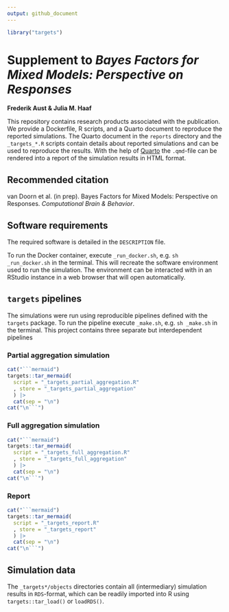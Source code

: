 ```yaml
---
output: github_document
---
```


```r
library("targets")
```


# Supplement to *Bayes Factors for Mixed Models: Perspective on Responses*

**Frederik Aust & Julia M. Haaf**

This repository contains research products associated with the publication.
We provide a Dockerfile, R scripts, and a Quarto document to reproduce the reported simulations.
The Quarto document in the `reports` directory and the `_targets_*.R` scripts contain details about reported simulations and can be used to reproduce the results.
With the help of [Quarto](https://quarto.org/) the `.qmd`-file can be rendered into a report of the simulation results in HTML format.


## Recommended citation

van Doorn et al. (in prep). Bayes Factors for Mixed Models: Perspective on Responses. *Computational Brain & Behavior*.

## Software requirements

The required software is detailed in the `DESCRIPTION` file.

To run the Docker container, execute `_run_docker.sh`, e.g. `sh _run_docker.sh` in the terminal.
This will recreate the software environment used to run the simulation.
The environment can be interacted with in an RStudio instance in a web browser that will open automatically.

## `targets` pipelines

The simulations were run using reproducible pipelines defined with the `targets` package.
To run the pipeline execute `_make.sh`, e.g. `sh _make.sh` in the terminal.
This project contains three separate but interdependent pipelines

### Partial aggregation simulation

```r
cat("```mermaid")
targets::tar_mermaid(
  script = "_targets_partial_aggregation.R"
  , store = "_targets_partial_aggregation"
  ) |> 
  cat(sep = "\n")
cat("\n```")
```

### Full aggregation simulation

```r
cat("```mermaid")
targets::tar_mermaid(
  script = "_targets_full_aggregation.R"
  , store = "_targets_full_aggregation"
  ) |> 
  cat(sep = "\n")
cat("\n```")
```

### Report

```r
cat("```mermaid")
targets::tar_mermaid(
  script = "_targets_report.R"
  , store = "_targets_report"
  ) |> 
  cat(sep = "\n")
cat("\n```")
```

## Simulation data

The `_targets*/objects` directories contain all (intermediary) simulation results in `RDS`-format, which can be readily imported into R using `targets::tar_load()` or `loadRDS()`.
